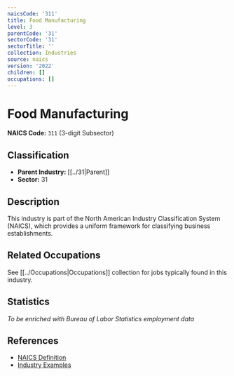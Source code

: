 ```yaml
---
naicsCode: '311'
title: Food Manufacturing
level: 3
parentCode: '31'
sectorCode: '31'
sectorTitle: ''
collection: Industries
source: naics
version: '2022'
children: []
occupations: []
---
```

# Food Manufacturing

**NAICS Code:** `311` (3-digit Subsector)

## Classification

- **Parent Industry:** [[../31|Parent]]
- **Sector:** 31

## Description

This industry is part of the North American Industry Classification System (NAICS), which provides a uniform framework for classifying business establishments.

## Related Occupations

See [[../Occupations|Occupations]] collection for jobs typically found in this industry.

## Statistics

*To be enriched with Bureau of Labor Statistics employment data*

## References

- [NAICS Definition](https://www.census.gov/naics/)
- [Industry Examples](https://www.census.gov/naics/2022NAICS/)
